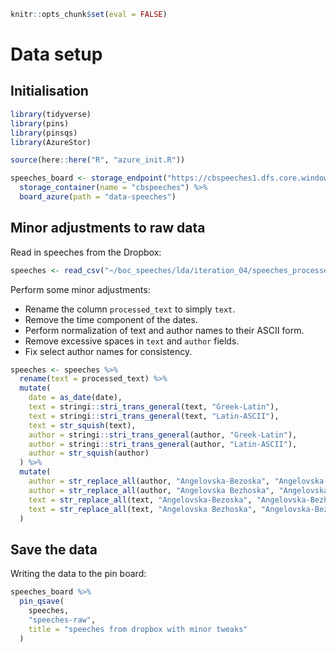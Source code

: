 ```r
knitr::opts_chunk$set(eval = FALSE)
```

# Data setup

## Initialisation

```r
library(tidyverse)
library(pins)
library(pinsqs)
library(AzureStor)

source(here::here("R", "azure_init.R"))

speeches_board <- storage_endpoint("https://cbspeeches1.dfs.core.windows.net/", token=token) %>%
  storage_container(name = "cbspeeches") %>%
  board_azure(path = "data-speeches")
```

## Minor adjustments to raw data

Read in speeches from the Dropbox:

```r
speeches <- read_csv("~/boc_speeches/lda/iteration_04/speeches_processed.csv")
```

Perform some minor adjustments:

- Rename the column `processed_text` to simply `text`.
- Remove the time component of the dates.
- Perform normalization of text and author names to their ASCII form.
- Remove excessive spaces in `text` and `author` fields.
- Fix select author names for consistency.

```r
speeches <- speeches %>%
  rename(text = processed_text) %>%
  mutate(
    date = as_date(date),
    text = stringi::stri_trans_general(text, "Greek-Latin"),
    text = stringi::stri_trans_general(text, "Latin-ASCII"),
    text = str_squish(text),
    author = stringi::stri_trans_general(author, "Greek-Latin"),
    author = stringi::stri_trans_general(author, "Latin-ASCII"),
    author = str_squish(author)
  ) %>%
  mutate(
    author = str_replace_all(author, "Angelovska-Bezoska", "Angelovska-Bezhoska"),
    author = str_replace_all(author, "Angelovska Bezhoska", "Angelovska-Bezhoska"),
    text = str_replace_all(text, "Angelovska-Bezoska", "Angelovska-Bezhoska"),
    text = str_replace_all(text, "Angelovska Bezhoska", "Angelovska-Bezhoska")
  )
```

## Save the data

Writing the data to the pin board:

```r
speeches_board %>%
  pin_qsave(
    speeches,
    "speeches-raw",
    title = "speeches from dropbox with minor tweaks"
  )
```
